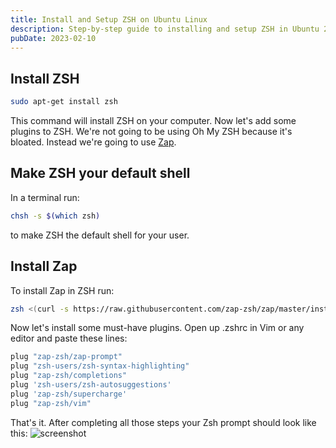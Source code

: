 ```yaml
---
title: Install and Setup ZSH on Ubuntu Linux
description: Step-by-step guide to installing and setup ZSH in Ubuntu 20.04
pubDate: 2023-02-10
---
```


## Install ZSH
```bash
sudo apt-get install zsh
```

This command will install ZSH on your computer. Now let's add some plugins to ZSH. We're not going to be using Oh My ZSH because it's bloated. Instead we're going to use [Zap](https://www.zapzsh.org/).

## Make ZSH your default shell
In a terminal run:
```bash
chsh -s $(which zsh)
```
to make ZSH the default shell for your user.

## Install Zap
To install Zap in ZSH run:
```zsh
zsh <(curl -s https://raw.githubusercontent.com/zap-zsh/zap/master/install.zsh)
```

Now let's install some must-have plugins. Open up .zshrc in Vim or any editor and paste these lines:
```zsh
plug "zap-zsh/zap-prompt"
plug "zsh-users/zsh-syntax-highlighting"
plug "zap-zsh/completions"
plug 'zsh-users/zsh-autosuggestions'
plug 'zap-zsh/supercharge'
plug "zap-zsh/vim"
```

That's it. After completing all those steps your Zsh prompt should look like this:
<img src="/assets/blog/Screenshot from 2023-02-11 09-48-51.png" alt="screenshot" />

